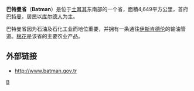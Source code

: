 {{Infobox Province TR
|name = Batman
|region = 東南安那托利亞
|area = 4,649
|total population = 510,200
|tpop_as_of= 2010
|popdens = 109.74
|licence = 72
|area_code = 488
|governor= 
|website= [http://www.batman.gov.tr http://www.batman.gov.tr]
}}

'''巴特曼省'''（'''Batman'''）是位于[[土耳其|土耳其]]东南部的一个省，面積4,649平方公里，首府[[巴特曼|巴特曼]]，居民以[[库尔德人|库尔德人]]为主。

巴特曼省因为石油及石化工业而地位重要，并拥有一条通往[[伊斯肯德伦|伊斯肯德伦]]的输油管道。[[棉花|棉花]]是该省的主要农业产品。

== 外部链接 ==
* [http://www.batman.gov.tr http://www.batman.gov.tr] {{Wayback|url=http://www.batman.gov.tr/ |date=20120824172040 }}

{{WAsia-stub}}
{{Turkey}}

[[Category:土耳其行政區劃|B]]